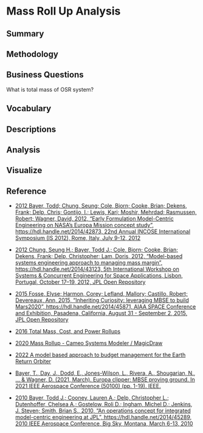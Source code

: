 # Mass Roll Up Analysis

## Summary

## Methodology

## Business Questions

What is total mass of OSR system?

## Vocabulary

## Descriptions

## Analysis

## Visualize

## Reference

-   [2012 Bayer, Todd; Chung, Seung; Cole, Bjorn; Cooke, Brian; Dekens, Frank; Delp, Chris; Gontijo, I.; Lewis, Kari; Moshir, Mehrdad; Rasmussen, Robert; Wagner, David, 2012, "Early Formulation Model-Centric Engineering on NASA’s Europa Mission concept study", https://hdl.handle.net/2014/42873, 22nd Annual INCOSE International Symposium (IS 2012), Rome, Italy, July 9-12, 2012](https://dataverse.jpl.nasa.gov/file.xhtml?fileId=47736&version=1.1)
-   [2012 Chung, Seung H.; Bayer, Todd J.; Cole, Bjorn; Cooke, Brian; Dekens, Frank; Delp, Christopher; Lam, Doris, 2012, "Model-based systems engineering approach to managing mass margin", https://hdl.handle.net/2014/43123, 5th International Workshop on Systems & Concurrent Engineering for Space Applications, Lisbon, Portugal, October 17–19, 2012, JPL Open Repository](https://dataverse.jpl.nasa.gov/file.xhtml?fileId=48982&version=1.1)
-   [2015 Fosse, Elyse; Harmon, Corey; Lefland, Mallory; Castillo, Robert; Devereaux, Ann, 2015, "Inheriting Curiosity: leveraging MBSE to build Mars2020", https://hdl.handle.net/2014/45871, AIAA SPACE Conference and Exhibition, Pasadena, California, August 31 - September 2, 2015, JPL Open Repository](https://dataverse.jpl.nasa.gov/file.xhtml?fileId=4363&version=1.1)
-   [2016 Total Mass, Cost, and Power Rollups](https://www.youtube.com/watch?v=tBGgn_BAqTw)
-   [2020 Mass Rollup - Cameo Systems Modeler / MagicDraw](https://www.youtube.com/watch?v=ncbcF2Sj5TQ)
-   [2022 A model based approach to budget management for the Earth Return Orbiter](https://indico.esa.int/event/407/contributions/7400/attachments/4798/7320/1200%20-%20Abstract%20-%20A%20model%20based%20approach%20to%20budget%20management%20for%20the%20Earth%20Return%20Orbiter.pdf)
-   [Bayer, T., Day, J., Dodd, E., Jones-Wilson, L., Rivera, A., Shougarian, N., ... & Wagner, D. (2021, March). Europa clipper: MBSE proving ground. In 2021 IEEE Aerospace Conference (50100) (pp. 1-19). IEEE.](https://ses.gsfc.nasa.gov/ses_data_2021/IEEEAC2021%20Europa%20Clipper%20-%20MBSE%20Proving%20Ground%20Final%2020210107.pdf)

-   [2010 Bayer, Todd J.; Cooney, Lauren A.; Delp, Christopher L.; Dutenhoffer, Chelsea A.; Gostelow, Roli D.; Ingham, Michel D.; Jenkins, J. Steven; Smith, Brian S., 2010, "An operations concept for integrated model-centric engineering at JPL", https://hdl.handle.net/2014/45289, 2010 IEEE Aerospace Conference, Big Sky, Montana, March 6-13, 2010]()







